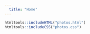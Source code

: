 ```yaml
---
  title: "Home"
---
```

  
```r
htmltools::includeHTML("photos.html")
htmltools::includeCSS("photos.css")
```
